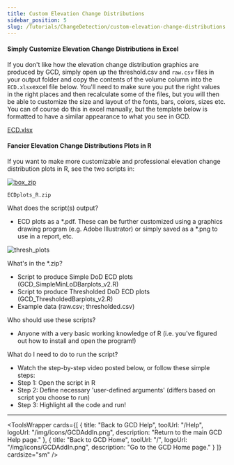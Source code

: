 ```yaml
---
title: Custom Elevation Change Distributions
sidebar_position: 5
slug: /Tutorials/ChangeDetection/custom-elevation-change-distributions
---
```


#### Simply Customize Elevation Change Distributions in Excel

If you don't like how the elevation change distribution graphics are produced by GCD, simply open up the threshold.csv and `raw.csv` files in your output folder and copy the contents of the volume column into the `ECD.xlsx`excel file below. You'll need to make sure you put the right values in the right places and then recalculate some of the files, but you will then be able to customize the size and layout of the fonts, bars, colors, sizes etc. You can of course do this in excel manually, but the template below is formatted to have a similar appearance to what you see in GCD. 

[ECD.xlsx ](http://etal.usu.edu/GCD/ECD.xlsx)

#### Fancier Elevation Change Distributions Plots in R

If you want to make more customizable and professional elevation change distribution plots in R, see the two scripts in:



[![box_zip](/img/box_zip.png)](http://etal.usu.edu/GCD/Scripts/gcdbarplots.zip)

```
ECDplots_R.zip
```

What does the script(s) output?

- ECD plots as a *.pdf.  These can be further customized using a graphics drawing program (e.g. Adobe Illustrator) or simply saved as a *.png to use in a report, etc. 

![thresh_plots](/img/tutorials/thresh_plots.png)

What's in the *.zip?

- Script to produce Simple DoD ECD plots  (GCD_SimpleMinLoDBarplots_v2.R)
- Script to produce Thresholded DoD ECD plots  (GCD_ThresholdedBarplots_v2.R)
- Example data (raw.csv; thresholded.csv)

Who should use these scripts?

- Anyone with a very basic working knowledge of R (i.e. you've figured out how to install and open the program!)

What do I need to do to run the script?

- Watch the step-by-step video posted below, or follow these simple steps:
- Step 1: Open the script in R 
- Step 2: Define necessary 'user-defined arguments' (differs based on script you choose to run)
- Step 3: Highlight all the code and run!



<YouTubeEmbed videoId="ughZsKnmcCg" title="Custom Elevation Change Distributions in R" />



------

<ToolsWrapper
  cards={[
	{
	  title: "Back to GCD Help",
	  toolUrl: "/Help",
	  logoUrl: "/img/icons/GCDAddIn.png",
	  description: "Return to the main GCD Help page."
	},
	{
	  title: "Back to GCD Home",
	  toolUrl: "/",
	  logoUrl: "/img/icons/GCDAddIn.png",
	  description: "Go to the GCD Home page."
	}
  ]}
  cardsize="sm"
/>